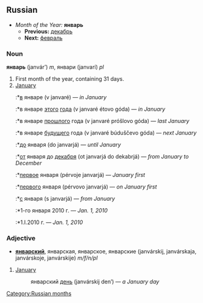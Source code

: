 ==Russian==
*''Month of the Year:'' '''январь'''
**'''Previous:''' [[декабрь]]
**'''Next:''' [[февраль]]

===Noun===
'''январь''' (janvár’) ''m'', январи (janvarí) ''pl''

#First month of the year, containing 31 days.
#[[January]]
#:*[[в]] январе (v janvaré) — ''in January''
#:*в январе [[этот|этого]] [[год|года]] (v janvaré étovo góda) — ''in January''
#:*в январе [[прошлый|прошлого]] года (v janvaré próšlovo góda) — ''last January''
#:*в январе [[будущий|будущего]] года (v janvaré búduščevo góda) — ''next January''
#:*[[до]] января (do janvarjá) — ''until January''
#:*[[от]] января до [[декабрь|декабря]] (ot janvarjá do dekabrjá) — ''from January to December''
#:*[[первый|первое]] января (pérvoje janvarjá) — ''January first''
#:*[[первый|первого]] января (pérvovo janvarjá) — ''on January first''
#:*[[с]] января (s janvarjá) — ''from January''
#:*1-го января 2010 г. — ''Jan. 1, 2010''
#:*1.I.2010 г. — ''Jan. 1, 2010''

===Adjective===
*'''[[январский]]''', январская, январское, январские (janvárskij, janvárskaja, janvárskoje, janvárskije) ''m/f/n/pl''

#[[January]]
#: январский [[день]] (janvárskij den’) — ''a January day''

[[Category:Russian months]]